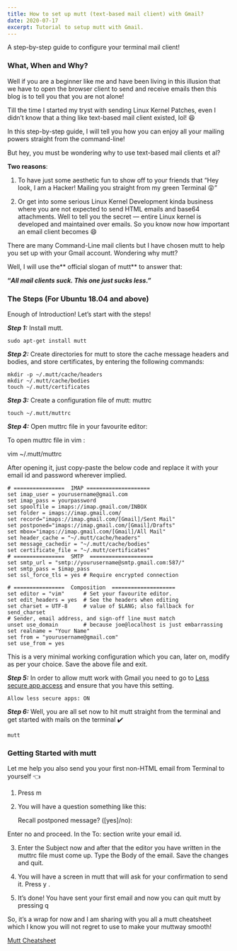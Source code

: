 ```yaml
---
title: How to set up mutt (text-based mail client) with Gmail?
date: 2020-07-17
excerpt: Tutorial to setup mutt with Gmail.
---
```


A step-by-step guide to configure your terminal mail client!

### What, When and Why?

Well if you are a beginner like me and have been living in this illusion that we have to open the browser client to send and receive emails then this blog is to tell you that you are not alone!

Till the time I started my tryst with sending Linux Kernel Patches, even I didn’t know that a thing like text-based mail client existed, lol! 😆

In this step-by-step guide, I will tell you how you can enjoy all your mailing powers straight from the command-line!

But hey, you must be wondering why to use text-based mail clients et al?

**Two reasons**:

1. To have just some aesthetic fun to show off to your friends that “Hey look, I am a Hacker! Mailing you straight from my green Terminal 😝”

1. Or get into some serious Linux Kernel Development kinda business where you are not expected to send HTML emails and base64 attachments. Well to tell you the secret — entire Linux kernel is developed and maintained over emails. So you know now how important an email client becomes 😄

There are many Command-Line mail clients but I have chosen mutt to help you set up with your Gmail account. Wondering why mutt?

Well, I will use the** official slogan of mutt** to answer that:

**“*All mail clients suck. This one just sucks less.”***

### The Steps (For Ubuntu 18.04 and above)

Enough of Introduction! Let’s start with the steps!

***Step 1:*** Install mutt.

    sudo apt-get install mutt

***Step 2:*** Create directories for mutt to store the cache message headers and bodies, and store certificates, by entering the following commands:

    mkdir -p ~/.mutt/cache/headers
    mkdir ~/.mutt/cache/bodies
    touch ~/.mutt/certificates

***Step 3:*** Create a configuration file of mutt: muttrc

    touch ~/.mutt/muttrc

***Step 4:*** Open muttrc file in your favourite editor:

To open muttrc file in vim :

vim ~/.mutt/muttrc

After opening it, just copy-paste the below code and replace it with your email id and password wherever implied.

    # ================  IMAP ====================
    set imap_user = yourusername@gmail.com
    set imap_pass = yourpassword
    set spoolfile = imaps://imap.gmail.com/INBOX
    set folder = imaps://imap.gmail.com/
    set record="imaps://imap.gmail.com/[Gmail]/Sent Mail"
    set postponed="imaps://imap.gmail.com/[Gmail]/Drafts"
    set mbox="imaps://imap.gmail.com/[Gmail]/All Mail"
    set header_cache = "~/.mutt/cache/headers"
    set message_cachedir = "~/.mutt/cache/bodies"
    set certificate_file = "~/.mutt/certificates"
    # ================  SMTP  ====================
    set smtp_url = "smtp://yourusername@smtp.gmail.com:587/"
    set smtp_pass = $imap_pass
    set ssl_force_tls = yes # Require encrypted connection

    # ================  Composition  ====================
    set editor = "vim"      # Set your favourite editor.
    set edit_headers = yes  # See the headers when editing
    set charset = UTF-8     # value of $LANG; also fallback for send_charset
    # Sender, email address, and sign-off line must match
    unset use_domain        # because joe@localhost is just embarrassing
    set realname = "Your Name"
    set from = "yourusername@gmail.com"
    set use_from = yes

This is a very minimal working configuration which you can, later on, modify as per your choice. Save the above file and exit.

***Step 5:*** In order to allow mutt work with Gmail you need to go to [Less secure app access](https://myaccount.google.com/lesssecureapps) and ensure that you have this setting.

    Allow less secure apps: ON

***Step 6:*** Well, you are all set now to hit mutt straight from the terminal and get started with mails on the terminal ✔️

    mutt

### Getting Started with mutt

Let me help you also send you your first non-HTML email from Terminal to yourself 👈

1. Press m

2. You will have a question something like this:

    Recall postponed message? ([yes]/no):

Enter no and proceed. In the To: section write your email id.

3. Enter the Subject now and after that the editor you have written in the muttrc file must come up. Type the Body of the email. Save the changes and quit.

4. You will have a screen in mutt that will ask for your confirmation to send it. Press y .

5. It’s done! You have sent your first email and now you can quit mutt by pressing q

So, it’s a wrap for now and I am sharing with you all a mutt cheatsheet which I know you will not regret to use to make your muttway smooth!

[Mutt Cheatsheet](https://kapeli.com/cheat_sheets/Mutt.docset/Contents/Resources/Documents/index)

